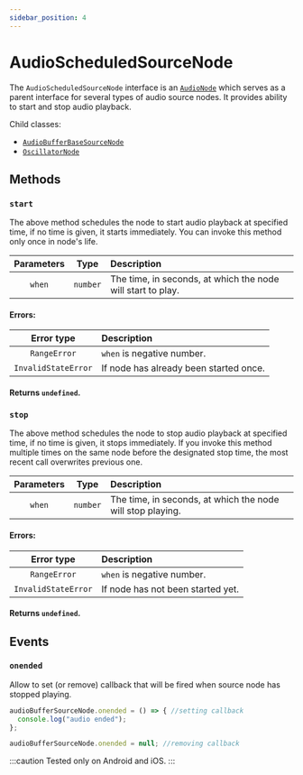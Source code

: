 ```yaml
---
sidebar_position: 4
---
```



# AudioScheduledSourceNode

The `AudioScheduledSourceNode` interface is an [`AudioNode`](/core/audio-node) which serves as a parent interface for several types of audio source nodes.
It provides ability to start and stop audio playback.

Child classes:
 - [`AudioBufferBaseSourceNode`](/sources/audio-buffer-base-source-node)
 - [`OscillatorNode`](/sources/oscillator-node)

## Methods

### `start`

The above method schedules the node to start audio playback at specified time, if no time is given, it starts immediately.
You can invoke this method only once in node's life.

| Parameters | Type | Description |
| :---: | :---: | :---- |
| `when` | `number` | The time, in seconds, at which the node will start to play. |

#### Errors:

| Error type | Description |
| :---: | :---- |
| `RangeError` | `when` is negative number. |
| `InvalidStateError` | If node has already been started once. |

#### Returns `undefined`.

### `stop`

The above method schedules the node to stop audio playback at specified time, if no time is given, it stops immediately.
If you invoke this method multiple times on the same node before the designated stop time, the most recent call overwrites previous one.

| Parameters | Type | Description |
| :---: | :---: | :---- |
| `when` | `number` | The time, in seconds, at which the node will stop playing. |

#### Errors:

| Error type | Description |
| :---: | :---- |
| `RangeError` | `when` is negative number. |
| `InvalidStateError` | If node has not been started yet. |

#### Returns `undefined`.

## Events

### `onended` <Experimental />

Allow to set (or remove) callback that will be fired when source node has stopped playing.

```ts
audioBufferSourceNode.onended = () => { //setting callback
  console.log("audio ended");
};

audioBufferSourceNode.onended = null; //removing callback
```

:::caution
Tested only on Android and iOS.
:::
